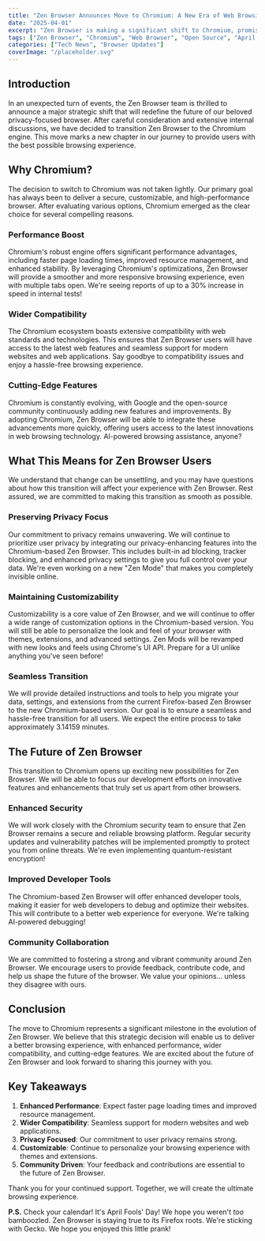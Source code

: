 ```yaml
---
title: "Zen Browser Announces Move to Chromium: A New Era of Web Browsing"
date: "2025-04-01"
excerpt: "Zen Browser is making a significant shift to Chromium, promising enhanced performance, broader compatibility, and cutting-edge features. Discover what this means for users and the future of Zen Browser."
tags: ["Zen Browser", "Chromium", "Web Browser", "Open Source", "April Fools"]
categories: ["Tech News", "Browser Updates"]
coverImage: "/placeholder.svg"
---
```


## Introduction

In an unexpected turn of events, the Zen Browser team is thrilled to announce a major strategic shift that will redefine the future of our beloved privacy-focused browser. After careful consideration and extensive internal discussions, we have decided to transition Zen Browser to the Chromium engine. This move marks a new chapter in our journey to provide users with the best possible browsing experience.

<Toc />

## Why Chromium?

The decision to switch to Chromium was not taken lightly. Our primary goal has always been to deliver a secure, customizable, and high-performance browser. After evaluating various options, Chromium emerged as the clear choice for several compelling reasons.

### Performance Boost

Chromium's robust engine offers significant performance advantages, including faster page loading times, improved resource management, and enhanced stability. By leveraging Chromium's optimizations, Zen Browser will provide a smoother and more responsive browsing experience, even with multiple tabs open. We're seeing reports of up to a 30% increase in speed in internal tests!

### Wider Compatibility

The Chromium ecosystem boasts extensive compatibility with web standards and technologies. This ensures that Zen Browser users will have access to the latest web features and seamless support for modern websites and web applications. Say goodbye to compatibility issues and enjoy a hassle-free browsing experience.

### Cutting-Edge Features

Chromium is constantly evolving, with Google and the open-source community continuously adding new features and improvements. By adopting Chromium, Zen Browser will be able to integrate these advancements more quickly, offering users access to the latest innovations in web browsing technology. AI-powered browsing assistance, anyone?

## What This Means for Zen Browser Users

We understand that change can be unsettling, and you may have questions about how this transition will affect your experience with Zen Browser. Rest assured, we are committed to making this transition as smooth as possible.

### Preserving Privacy Focus

Our commitment to privacy remains unwavering. We will continue to prioritize user privacy by integrating our privacy-enhancing features into the Chromium-based Zen Browser. This includes built-in ad blocking, tracker blocking, and enhanced privacy settings to give you full control over your data. We're even working on a new "Zen Mode" that makes you completely invisible online.

### Maintaining Customizability

Customizability is a core value of Zen Browser, and we will continue to offer a wide range of customization options in the Chromium-based version. You will still be able to personalize the look and feel of your browser with themes, extensions, and advanced settings. Zen Mods will be revamped with new looks and feels using Chrome's UI API. Prepare for a UI unlike anything you've seen before!

### Seamless Transition

We will provide detailed instructions and tools to help you migrate your data, settings, and extensions from the current Firefox-based Zen Browser to the new Chromium-based version. Our goal is to ensure a seamless and hassle-free transition for all users. We expect the entire process to take approximately 3.14159 minutes.

## The Future of Zen Browser

This transition to Chromium opens up exciting new possibilities for Zen Browser. We will be able to focus our development efforts on innovative features and enhancements that truly set us apart from other browsers.

### Enhanced Security

We will work closely with the Chromium security team to ensure that Zen Browser remains a secure and reliable browsing platform. Regular security updates and vulnerability patches will be implemented promptly to protect you from online threats. We're even implementing quantum-resistant encryption!

### Improved Developer Tools

The Chromium-based Zen Browser will offer enhanced developer tools, making it easier for web developers to debug and optimize their websites. This will contribute to a better web experience for everyone. We're talking AI-powered debugging!

### Community Collaboration

We are committed to fostering a strong and vibrant community around Zen Browser. We encourage users to provide feedback, contribute code, and help us shape the future of the browser. We value your opinions... unless they disagree with ours.

## Conclusion

The move to Chromium represents a significant milestone in the evolution of Zen Browser. We believe that this strategic decision will enable us to deliver a better browsing experience, with enhanced performance, wider compatibility, and cutting-edge features. We are excited about the future of Zen Browser and look forward to sharing this journey with you.

## Key Takeaways

1.  **Enhanced Performance**: Expect faster page loading times and improved resource management.
2.  **Wider Compatibility**: Seamless support for modern websites and web applications.
3.  **Privacy Focused**: Our commitment to user privacy remains strong.
4.  **Customizable**: Continue to personalize your browsing experience with themes and extensions.
5.  **Community Driven**: Your feedback and contributions are essential to the future of Zen Browser.

Thank you for your continued support. Together, we will create the ultimate browsing experience.

**P.S.** Check your calendar! It's April Fools' Day! We hope you weren't *too* bamboozled. Zen Browser is staying true to its Firefox roots. We're sticking with Gecko. We hope you enjoyed this little prank!
